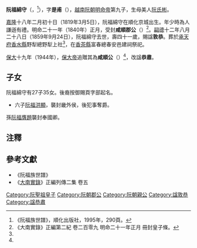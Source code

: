 '''阮福綿守'''（{{vie|v='''Nguyễn Phúc Miên Thủ'''|hn=阮福綿守}}，{{bd|1819年|3月5日|1859年|9月24日|catIdx=R阮}}<ref name=shipu>《阮福族世譜》，順化出版社，1995年，290頁。</ref>），字'''是甫'''（{{vie|v='''Thị Phủ'''|hn=是甫}}），[[越南|越南]][[阮朝|阮朝]][[明命帝|明命帝]]第九子，生母美人[[阮氏彬|阮氏彬]]。

[[嘉隆|嘉隆]]十八年二月初十日（1819年3月5日），阮福綿守在順化京城出生。年少時為人謙遜有禮。明命二十一年（1840年）正月，受封'''咸順郡公'''（{{vie|v=Hàm Thuận Quận Công|hn=咸順郡公}}）<ref>《大南實錄》正編第二紀 卷二百零九 明命二十一年正月 冊封皇子條。</ref>。[[嗣德|嗣德]]十二年八月二十八日（1859年9月24日），阮福綿守去世，壽四十一歲，賜諡'''敦恭'''。葬於[[承天府_(越南)|承天府]][[香水縣|香水縣]]野犁總野犁上社<ref name=shipu/>，在[[香茶縣|香茶縣]]富春總春安邑建祠祭祀。

[[保大_(阮朝)|保大]]十九年（1944年），[[保大帝|保大帝]]追贈其為'''咸順公'''（{{vie|v=Hàm Thuận Công|hn=咸順公}}）<ref name=shipu/>，改諡'''恭肅'''。

==子女==
阮福綿守有27子35女。後裔按御賜頁字部起名。
*六子[[阮福洪顯|阮福洪顯]]，襲封畿外侯，後犯事奪爵。
孫[[阮福膺題|阮福膺題]]襲封奉國卿。

==注釋==
{{reflist}}

==參考文獻==
*《阮福族世譜》
*《[[大南實錄|大南實錄]]》正編列傳二集 卷五
{{阮聖祖子女}}
[[Category:阮聖祖皇子|Category:阮聖祖皇子]]
[[Category:阮朝郡公|Category:阮朝郡公]]
[[Category:阮朝親公|Category:阮朝親公]]
[[Category:諡敦恭|Category:諡敦恭]]
[[Category:諡恭肅|Category:諡恭肅]]